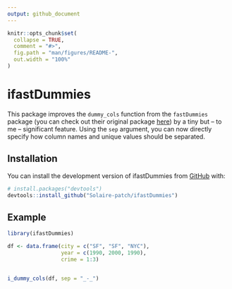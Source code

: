 ```yaml
---
output: github_document
---
```


<!-- README.md is generated from README.Rmd. Please edit that file -->

```r
knitr::opts_chunk$set(
  collapse = TRUE,
  comment = "#>",
  fig.path = "man/figures/README-",
  out.width = "100%"
)
```

# ifastDummies

This package improves the `dummy_cols` function from the `fastDummies` package (you can check out their original package [here](https://github.com/jacobkap/fastDummies/)) by a tiny but -- to me -- significant feature. Using the `sep` argument, you can now directly specify how column names and unique values should be separated.

## Installation

You can install the development version of ifastDummies from [GitHub](https://github.com/) with:

``` r
# install.packages("devtools")
devtools::install_github("Solaire-patch/ifastDummies")
```

## Example

```r
library(ifastDummies)

df <- data.frame(city = c("SF", "SF", "NYC"),
                 year = c(1990, 2000, 1990),
                 crime = 1:3)


i_dummy_cols(df, sep = "_-_")
```
